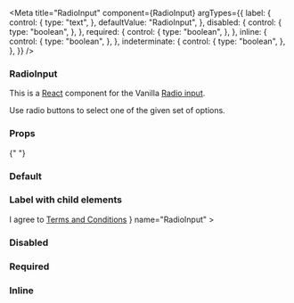
<Meta
  title="RadioInput"
  component={RadioInput}
  argTypes={{
    label: {
      control: {
        type: "text",
      },
      defaultValue: "RadioInput",
    },
    disabled: {
      control: {
        type: "boolean",
      },
    },
    required: {
      control: {
        type: "boolean",
      },
    },
    inline: {
      control: {
        type: "boolean",
      },
    },
    indeterminate: {
      control: {
        type: "boolean",
      },
    },
  }}
/>

### RadioInput

This is a [React](https://reactjs.org/) component for the Vanilla [Radio input](https://docs.vanillaframework.io/base/forms#radio-button).

Use radio buttons to select one of the given set of options.

### Props

<ArgsTable of={RadioInput} />{" "}

### Default

<Canvas>
  <Story name="Default">
    <RadioInput label="RadioInput" />
  </Story>
</Canvas>

### Label with child elements

<Canvas>
  <Story name="Children">
    <RadioInput
      label={
        <>
          I agree to <a href="http://ubuntu.com/legal">Terms and Conditions</a>
        </>
      }
      name="RadioInput"
    ></RadioInput>
  </Story>
</Canvas>

### Disabled

<Canvas>
  <Story name="Disabled">
    <RadioInput label="Disabled" name="RadioInput" disabled></RadioInput>
  </Story>
</Canvas>

### Required

<Canvas>
  <Story name="Required">
    <RadioInput label="Required" name="RadioInput" required></RadioInput>
  </Story>
</Canvas>

### Inline

<Canvas>
  <Story name="Inline">
    <RadioInput label="Inline" name="RadioInput" inline></RadioInput>
  </Story>
</Canvas>
